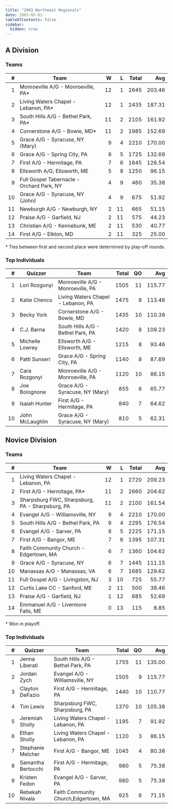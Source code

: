 ```yaml
---
title: "2003 Northeast Regionals"
date: 2003-05-03
tableOfContents: false
sidebar:
  hidden: true
---
```


## A Division

### Teams

|    # | Team                                      |    W |    L | Total |    Avg |
| ---: | ----------------------------------------- | ---: | ---: | ----: | -----: |
|    1 | Monroeville A/G - Monroeville, PA*        |   12 |    1 |  2645 | 203.46 |
|    2 | Living Waters Chapel - Lebanon, PA*       |   12 |    1 |  2435 | 187.31 |
|    3 | South Hills A/G - Bethel Park, PA*        |   11 |    2 |  2105 | 161.92 |
|    4 | Cornerstone A/G - Bowie, MD*              |   11 |    2 |  1985 | 152.69 |
|    5 | Grace A/G - Syracuse, NY (Mary)           |    9 |    4 |  2210 | 170.00 |
|    6 | Grace A/G - Spring City, PA               |    8 |    5 |  1725 | 132.69 |
|    7 | First A/G - Hermitage, PA                 |    7 |    6 |  1645 | 126.54 |
|    8 | Ellsworth A/G, Ellsworth, ME              |    5 |    8 |  1250 |  96.15 |
|    9 | Full Gospel Tabernacle - Orchard Park, NY |    4 |    9 |   460 |  35.38 |
|   10 | Grace A/G - Syracuse, NY (John)           |    4 |    9 |   675 |  51.92 |
|   11 | Newburgh A/G - Newburgh, NY               |    2 |   11 |   665 |  51.15 |
|   12 | Praise A/G - Garfield, NJ                 |    2 |   11 |   575 |  44.23 |
|   13 | Christian A/G - Kennebunk, ME             |    2 |   11 |   530 |  40.77 |
|   14 | First A/G - Elkton, MD                    |    2 |   11 |   325 |  25.00 |

\* Ties between first and second place were determined by play-off rounds.

### Top Individuals

|    # | Quizzer         | Team                               | Total |   QO |    Avg |
| ---: | --------------- | ---------------------------------- | ----: | ---: | -----: |
|    1 | Lori Rozgonyi   | Monroeville A/G - Monroeville, PA  |  1505 |   11 | 115.77 |
|    2 | Katie Chenco    | Living Waters Chapel - Lebanon, PA |  1475 |    8 | 113.46 |
|    3 | Becky York      | Cornerstone A/G - Bowie, MD        |  1435 |   10 | 110.38 |
|    4 | C.J. Barna      | South Hills A/G - Bethel Park, PA  |  1420 |    8 | 109.23 |
|    5 | Michelle Lowrey | Ellsworth A/G - Ellsworth, ME      |  1215 |    8 |  93.46 |
|    6 | Patti Sunseri   | Grace A/G - Spring City, PA        |  1140 |    8 |  87.69 |
|    7 | Cara Rozgonyi   | Monroeville A/G - Monroeville, PA  |  1120 |   10 |  86.15 |
|    8 | Joe Bolognone   | Grace A/G - Syracuse, NY (Mary)    |   855 |    6 |  65.77 |
|    9 | Isaiah Hunter   | First A/G - Hermitage, PA          |   840 |    7 |  64.62 |
|   10 | John McLaughlin | Grace A/G - Syracuse, NY (Mary)    |   810 |    5 |  62.31 |

## Novice Division

### Teams

|    # | Team                                            |    W |    L | Total |    Avg |
| ---: | ----------------------------------------------- | ---: | ---: | ----: | -----: |
|    1 | Living Waters Chapel - Lebanon, PA              |   12 |    1 |  2720 | 209.23 |
|    2 | First A/G - Hermitage, PA*                      |   11 |    2 |  2660 | 204.62 |
|    3 | Sharpsburg FWC, Sharpsburg, PA - Sharpsburg, PA |   11 |    2 |  2100 | 161.54 |
|    4 | Evangel A/G - Williamsville, NY                 |    9 |    4 |  2210 | 170.00 |
|    5 | South Hills A/G - Bethel Park, PA               |    9 |    4 |  2295 | 176.54 |
|    6 | Evangel A/G - Sarver, PA                        |    8 |    5 |  2225 | 171.15 |
|    7 | First A/G - Bangor, ME                          |    7 |    6 |  1395 | 107.31 |
|    8 | Faith Community Church - Edgertown, MA          |    6 |    7 |  1360 | 104.62 |
|    9 | Grace A/G - Syracuse, NY                        |    6 |    7 |  1445 | 111.15 |
|   10 | Manassas A/G - Manassas, VA                     |    6 |    7 |  1685 | 129.62 |
|   11 | Full Gospel A/G - Livingston, NJ                |    3 |   10 |   725 |  55.77 |
|   12 | Curtis Lake CC - Sanford, ME                    |    2 |   11 |   500 |  38.46 |
|   13 | Praise A/G - Garfield, NJ                       |    1 |   12 |   685 |  52.69 |
|   14 | Emmanuel A/G - Livermore Falls, ME              |    0 |   13 |   115 |   8.85 |

\* Won in playoff.

### Top Individuals

|    # | Quizzer            | Team                                 | Total |   QO |    Avg |
| ---: | ------------------ | ------------------------------------ | ----: | ---: | -----: |
|    1 | Jenna Liberati     | South Hills A/G - Bethel Park, PA    |  1755 |   11 | 135.00 |
|    2 | Jordan Zych        | Evangel A/G - Williamsville, NY      |  1505 |    9 | 115.77 |
|    3 | Clayton DeFazio    | First A/G - Hermitage, PA            |  1440 |   10 | 110.77 |
|    4 | Tim Lewis          | Sharpsburg FWC, Sharpsburg, PA       |  1370 |   10 | 105.38 |
|    5 | Jeremiah Sholly    | Living Waters Chapel - Lebanon, PA   |  1195 |    7 |  91.92 |
|    6 | Ethan Sholly       | Living Waters Chapel - Lebanon, PA   |  1120 |    3 |  86.15 |
|    7 | Stephanie Melcher  | First A/G - Bangor, ME               |  1045 |    4 |  80.38 |
|    8 | Samantha Bertocchi | First A/G - Hermitage, PA            |   980 |    5 |  75.38 |
|    9 | Kristen Fedon      | Evangel A/G - Sarver, PA             |   980 |    5 |  75.38 |
|   10 | Rebekah Nivala     | Faith Community Church,Edgertown, MA |   925 |    6 |  71.15 |

